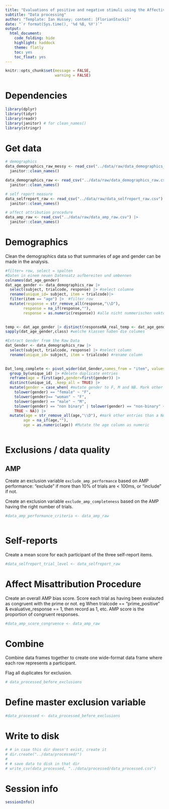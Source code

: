 ```yaml
---
title: "Evaluations of positive and negative stimuli using the Affective Misattribution Procedure (AMP) and self-reports"
subtitle: "Data processing"
author: "Template: Ian Hussey; content: [FlorianStucki]"
date: "`r format(Sys.time(), '%d %B, %Y')`"
output:
  html_document:
    code_folding: hide
    highlight: haddock
    theme: flatly
    toc: yes
    toc_float: yes
---
```


```r

knitr::opts_chunk$set(message = FALSE,
                      warning = FALSE)

```

# Dependencies

```r

library(dplyr)
library(tidyr)
library(readr)
library(janitor) # for clean_names()
library(stringr)

```

# Get data

```r

# demographics
data_demographics_raw_messy <- read_csv("../data/raw/data_demographics_raw_messy.csv", skip = 2) |>
  janitor::clean_names()

data_demographics_raw <- read_csv("../data/raw/data_demographics_raw.csv") |>
  janitor::clean_names()

# self report measure
data_selfreport_raw <- read_csv("../data/raw/data_selfreport_raw.csv") |>
  janitor::clean_names()

# affect attribution procedure
data_amp_raw <- read_csv("../data/raw/data_amp_raw.csv") |>
  janitor::clean_names()

```

# Demographics

Clean the demographics data so that summaries of age and gender can be made in the analysis.

```r
#filter= row, select = spalten
#Daten in einem neuen Datensatz aufbereiten und umbennen
colnames(dat_age_gender)
dat_age_gender <- data_demographics_raw |> 
  select(subject, trialcode, response) |> #select columne
  rename(unique_id= subject, item = trialcode)|>
  filter(item == "age") |>  #filter row
  mutate(response = str_remove_all(response,"\\D"), 
        response = na_if(response,""),
        response = as.numeric(response)) #alle nicht nummerischen vektoren entfernen
  

temp <- dat_age_gender |> distinct(responseNA_real_temp <- dat_age_gender |> distinct(response) #übersicht für die verschiedenen Antworten
sapply(dat_age_gender,class) #welche klassen haben die columes


```
```r
#Extract Gender from the Raw Data
dat_Gender <- data_demographics_raw |> 
  select(subject, trialcode, response) |> #select column
  rename(unique_id= subject, item = trialcode) #rename column
  

Dat_long_complete <- pivot_wider(dat_Gender,names_from = "item", values_from = "response") |> #separate age/gender column
  group_by(unique_id) |> #delete duplicate entries
  reframe(age = first(age),gender=first(gender)) |> 
  distinct(unique_id, .keep_all = TRUE) |> 
  mutate(gender = case_when( #mutate gender to F, M and NB. Mark other entries as NA.
    tolower(gender) == "female" ~ "F",
    tolower(gender)== "woman" ~ "F",
    tolower(gender) == "male" ~ "M",
    tolower(gender) == "non binary" | tolower(gender) == "non-binary" ~ "NB",
    TRUE ~ NA)) |>  
  mutate(age = str_remove_all(age,"\\D"), #mark other entries than a Number as NA
        age = na_if(age,""),
        age = as.numeric(age)) #Mutate the age column as numeric
    
```


# Exclusions / data quality

## AMP

Create an exclusion variable `exclude_amp_performance` based on AMP performance: "exclude" if more than 10% of trials are < 100ms, or "include" if not.

Create an exclusion variable `exclude_amp_completeness` based on the AMP having the right number of trials.

```r

#data_amp_performance_criteria <- data_amp_raw 



```

# Self-reports

Create a mean score for each participant of the three self-report items.

```r

#data_selfreport_trial_level <- data_selfreport_raw 

```

# Affect Misattribution Procedure

Create an overall AMP bias score. Score each trial as having been evalauted as congruent with the prime or not. eg When trialcode == "prime_positive" & evaluative_response == 1, then record as 1, etc. AMP score is the proportion of congruent responses.

```r

#data_amp_score_congruence <- data_amp_raw 

```

# Combine 

Combine data frames together to create one wide-format data frame where each row represents a participant.

Flag all duplicates for exclusion.

```r

# data_processed_before_exclusions 

```

# Define master exclusion variable

```r

#data_processed <- data_processed_before_exclusions

```

# Write to disk

```r

# # in case this dir doesn't exist, create it
# dir.create("../data/processed/")
# 
# # save data to disk in that dir
# write_csv(data_processed, "../data/processed/data_processed.csv")

```

# Session info

```r

sessionInfo()

```


